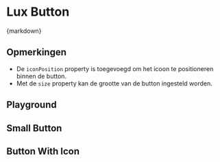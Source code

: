 
<Meta of={ButtonStories} />

# Lux Button

<CitationDocumentation
  component="Utrecht Button"
  url="https://nl-design-system.github.io/utrecht/storybook-css/index.html?path=/docs/css-heading--docs"
/>

<Markdown>{markdown}</Markdown>

## Opmerkingen

- De `iconPosition` property is toegevoegd om het icoon te positioneren binnen de button.
- Met de `size` property kan de grootte van de button ingesteld worden.

## Playground

<Canvas of={ButtonStories.Playground} />
<Controls of={ButtonStories.Playground} />

## Small Button

<Canvas of={ButtonStories.SmallButton} />
<Controls of={ButtonStories.SmallButton} />

## Button With Icon

<Canvas of={ButtonStories.ButtonWithIconAtPositionStart} />
<Controls of={ButtonStories.ButtonWithIconAtPositionStart} />

<Canvas of={ButtonStories.ButtonWithIconAtPositionEnd} />
<Controls of={ButtonStories.ButtonWithIconAtPositionEnd} />
